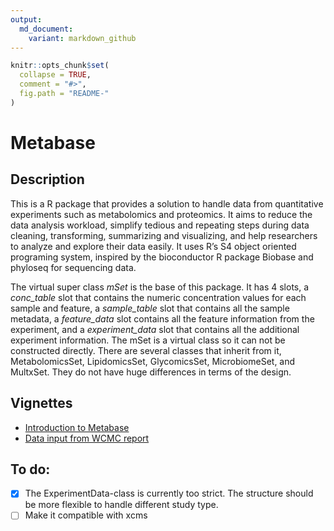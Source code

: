 ```yaml
---
output:
  md_document:
    variant: markdown_github
---
```


<!-- README.md is generated from README.Rmd. Please edit that file -->

```r
knitr::opts_chunk$set(
  collapse = TRUE,
  comment = "#>",
  fig.path = "README-"
)
```

# Metabase

## Description

This is a R package that provides a solution to handle data from quantitative experiments such as metabolomics and proteomics. It aims to reduce the data analysis workload, simplify tedious and repeating steps during data cleaning, transforming, summarizing and visualizing, and help researchers to analyze and explore their data easily. It uses R's S4 object oriented programing system, inspired by the bioconductor R package Biobase and phyloseq for sequencing data.

The virtual super class *mSet* is the base of this package. It has 4 slots, a *conc_table* slot that contains the numeric concentration values for each sample and feature, a *sample_table* slot that contains all the sample metadata, a *feature_data* slot contains all the feature information from the experiment, and a *experiment_data* slot that contains all the additional experiment information. The mSet is a virtual class so it can not be constructed directly. There are several classes that inherit from it, MetabolomicsSet, LipidomicsSet, GlycomicsSet, MicrobiomeSet, and MultxSet. They do not have huge differences in terms of the design. 

## Vignettes

+ [Introduction to Metabase](https://zhuchcn.github.io/docs/packages/Metabase/intro/)
+ [Data input from WCMC report](https://zhuchcn.github.io/docs/packages/Metabase/lipidomics_wcmc/)

## To do:

- [x] The ExperimentData-class is currently too strict. The structure should be more flexible to handle different study type.
- [ ] Make it compatible with xcms
